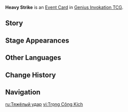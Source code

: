 {{Genius Invokation TCG Infobox
|id       = 332018
|image    = Heavy Strike Event Card.png
|type     = Event Card
|effect   = During this round, your current active character's next '''Normal Attack''' deals +1 DMG.<br>'''When this Normal Attack is a Charged Attack:''' Deal +1 additional DMG.
|matching = 1
|source1  = {{Sold By}}
|features = Keqing
}}
'''Heavy Strike''' is an [[Event Card]] in [[Genius Invokation TCG]].

==Story==
{{Description|For those that aren't so strong...<br>It's best to regard the "The Shatterstone Method" as just a "metaphor."|title=The Shatterstone Method}}

==Stage Appearances==
{{Genius Invokation TCG Stage Appearances}}

==Other Languages==
{{Other Languages
|en      = Heavy Strike
|zhs     = 重攻击
|zhs_rm  = Zhòng Gōngjí
|zht     = 重攻擊
|zht_rm  = Zhòng Gōngjí
|zh_tl   = Heavy Attack
|ja      = 重攻撃
|ja_rm   = Juu Kougeki
|ja_tl   = Heavy Attack
|ko      = 강한 공격
|ko_tl   = Strong Attack
|es      = Ataque Cargado
|es_tl   = Charged Attack
|fr      = Frappe chargée
|fr_tl   = Charged Strike
|ru      = Тяжёлый удар
|ru_tl   = Heavy Strike
|th      = Heavy Strike
|vi      = Trọng Công Kích
|vi_tl   = 
|de      = Heftiger Angriff
|de_tl   = Heavy Strike
|id      = Heavy Strike
|pt      = Ataque Carregado
|pt_tl   = 
|tr      = Ağır Darbe
|tr_tl   = 
|it      = Colpo pesante
|it_tl   = 
}}

==Change History==
{{Change History|3.7}}

==Navigation==
{{Genius Invokation TCG Navbox|Event Card}}

[[ru:Тяжёлый удар]]
[[vi:Trọng Công Kích]]